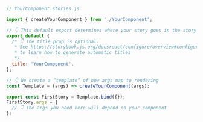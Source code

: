 ```js
// YourComponent.stories.js

import { createYourComponent } from './YourComponent';

// 👇 This default export determines where your story goes in the story list
export default {
  /* 👇 The title prop is optional.
   * See https://storybook.js.org/docsreact/configure/overview#configure-story-loading
   * to learn how to generate automatic titles
   */
  title: 'YourComponent',
};

// 👇 We create a “template” of how args map to rendering
const Template = (args) => createYourComponent(args);

export const FirstStory = Template.bind({});
FirstStory.args = {
  // 👇 The args you need here will depend on your component
};
```
